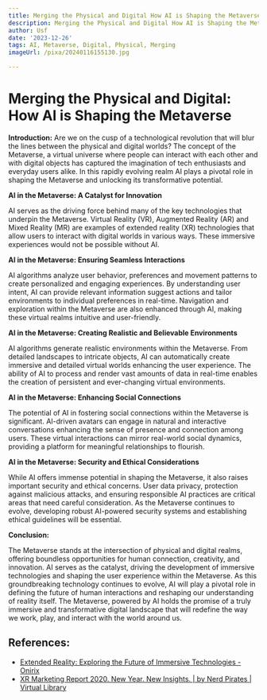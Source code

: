 ```yaml
---
title: Merging the Physical and Digital How AI is Shaping the Metaverse
description: Merging the Physical and Digital How AI is Shaping the Metaverse
author: Usf
date: '2023-12-26'
tags: AI, Metaverse, Digital, Physical, Merging
imageUrl: /pixa/20240116155130.jpg

---
```

# Merging the Physical and Digital: How AI  is  Shaping the Metaverse

**Introduction:**
Are  we on the cusp of a technological revolution that will blur the lines between the physical and digital worlds? The concept of the  Metaverse, a  virtual  universe where people can interact with each other and with digital objects has captured the imagination of tech enthusiasts and everyday  users alike. In  this rapidly evolving  realm AI  plays a pivotal role in shaping the Metaverse and unlocking its  transformative potential.

**AI in the Metaverse: A Catalyst for Innovation**

AI serves as the  driving  force behind  many of the key technologies that underpin  the Metaverse. Virtual Reality (VR), Augmented Reality (AR) and Mixed Reality (MR) are examples of extended  reality (XR) technologies that allow users to interact with digital worlds in various ways. These immersive experiences would not be possible without AI.

**AI in the Metaverse:  Ensuring Seamless Interactions**

AI algorithms analyze user  behavior, preferences and movement patterns to create personalized and engaging experiences. By  understanding user intent, AI can provide relevant information suggest actions and tailor environments to  individual preferences in real-time. Navigation and exploration  within the Metaverse  are also enhanced through  AI, making these virtual realms intuitive and user-friendly.

**AI  in the Metaverse: Creating Realistic and Believable Environments**

AI algorithms generate realistic environments within the Metaverse. From detailed landscapes to intricate objects, AI can automatically  create immersive and detailed virtual worlds enhancing the user experience. The ability of AI to process and render vast amounts  of  data in real-time enables the  creation of persistent and ever-changing  virtual environments.

**AI in the Metaverse: Enhancing Social Connections**

The potential  of AI in fostering social connections within the Metaverse is significant. AI-driven avatars can engage in natural and interactive conversations enhancing the sense of presence  and connection among users. These virtual interactions can mirror real-world social  dynamics, providing a platform for meaningful relationships to flourish.

**AI in the  Metaverse: Security and Ethical Considerations**

While AI offers immense potential in shaping  the Metaverse, it also raises important security and ethical concerns. User data privacy, protection against malicious attacks, and ensuring  responsible AI  practices  are critical areas that need  careful consideration. As the Metaverse continues to evolve, developing robust AI-powered security systems and establishing ethical guidelines will be essential.

**Conclusion:**

The Metaverse stands at the intersection of physical and digital realms, offering boundless opportunities for human connection, creativity, and innovation. AI  serves as the catalyst, driving the development of immersive technologies  and shaping the user  experience within the Metaverse. As this groundbreaking technology continues to  evolve, AI will play a pivotal role in defining the future of human interactions and  reshaping our understanding  of reality itself. The Metaverse, powered by AI holds the promise of a truly immersive and transformative digital landscape  that will redefine the way we work, play, and interact with the world around  us.

## References:
- [Extended Reality: Exploring the Future of Immersive Technologies - Onirix](https://www.onirix.com/extended-reality/)
- [XR Marketing Report 2020. New Year. New Insights. | by Nerd Pirates | Virtual Library](https://medium.com/virtual-library/xr-marketing-report-2020-83157cf1c50b)
